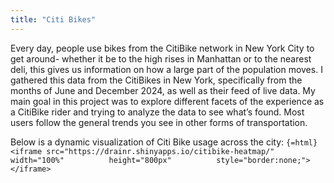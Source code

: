 ```yaml
---
title: "Citi Bikes"
---
```

Every day, people use bikes from the CitiBike network in New York City to get around- whether it be to the high rises in Manhattan or to the nearest deli, this gives us information on how a large part of the population moves. I gathered this data from the CitiBikes in New York, specifically from the months of June and December 2024, as well as their feed of live data. My main goal in this project was to explore different facets of the experience as a CitiBike rider and trying to analyze the data to see what's found. Most users follow the general trends you see in other forms of transportation.


Below is a dynamic visualization of Citi Bike usage across the city:
 ```{=html}
<iframe src="https://drainr.shinyapps.io/citibike-heatmap/" 
        width="100%" 
        height="800px" 
        style="border:none;">
</iframe>
```
